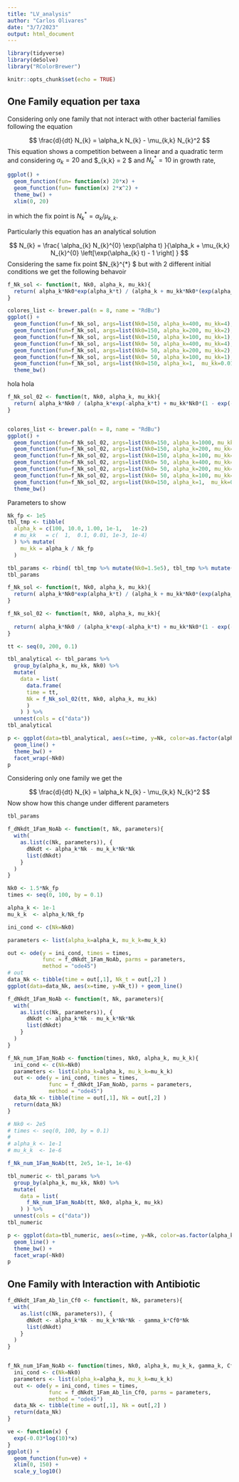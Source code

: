 ```yaml
---
title: "LV_analysis"
author: "Carlos Olivares"
date: "3/7/2023"
output: html_document
---
```


```r
library(tidyverse)
library(deSolve)
library("RColorBrewer")
```



```r
knitr::opts_chunk$set(echo = TRUE)
```

## One Family equation per taxa
Considering only one family that not interact with other bacterial families following the equation

$$ \frac{d}{dt} N_{k} = \alpha_k N_{k}  - \mu_{k,k} N_{k}^2 $$
This equation shows a competition between a linear and a quadratic term and considering $\alpha_k = 20$ and $\mu_{k,k} = 2 $ and $N_{k}^{*} = 10$ in growth rate, 
```r
ggplot() + 
  geom_function(fun= function(x) 20*x) + 
  geom_function(fun= function(x) 2*x^2) + 
  theme_bw() +
  xlim(0, 20)
```

in which the fix point is $N_{k}^{*} = \alpha_{k}/ \mu_{k,k}$. 

Particularly this equation has an analytical solution

$$ N_{k} = \frac{ \alpha_{k} N_{k}^{0} \exp(\alpha t) }{\alpha_k + \mu_{k,k} N_{k}^{0}  \left[\exp(\alpha_{k} t) - 1 \right] } $$
Considering the same fix point $N_{k}^{*} $ but with 2 different initial conditions we get the following behavoir

```r
f_Nk_sol <- function(t, Nk0, alpha_k, mu_kk){
  return( alpha_k*Nk0*exp(alpha_k*t) / (alpha_k + mu_kk*Nk0*(exp(alpha_k*t) -1 ) ) )
}

colores_list <- brewer.pal(n = 8, name = "RdBu")
ggplot() +
  geom_function(fun=f_Nk_sol, args=list(Nk0=150, alpha_k=400, mu_kk=4), col=colores_list[1]) +
  geom_function(fun=f_Nk_sol, args=list(Nk0=150, alpha_k=200, mu_kk=2), col=colores_list[2]) +
  geom_function(fun=f_Nk_sol, args=list(Nk0=150, alpha_k=100, mu_kk=1), col=colores_list[3]) +
  geom_function(fun=f_Nk_sol, args=list(Nk0= 50, alpha_k=400, mu_kk=4), col=colores_list[4]) +
  geom_function(fun=f_Nk_sol, args=list(Nk0= 50, alpha_k=200, mu_kk=2), col=colores_list[5]) +
  geom_function(fun=f_Nk_sol, args=list(Nk0= 50, alpha_k=100, mu_kk=1), col=colores_list[6]) +
  geom_function(fun=f_Nk_sol, args=list(Nk0=150, alpha_k=1,  mu_kk=0.01), col=colores_list[7]) +
  theme_bw()
```
hola hola
```r
f_Nk_sol_02 <- function(t, Nk0, alpha_k, mu_kk){
  return( alpha_k*Nk0 / (alpha_k*exp(-alpha_k*t) + mu_kk*Nk0*(1 - exp(-alpha_k*t) ) ) )
}


colores_list <- brewer.pal(n = 8, name = "RdBu")
ggplot() +
  geom_function(fun=f_Nk_sol_02, args=list(Nk0=150, alpha_k=1000, mu_kk=10), col=colores_list[1]) +
  geom_function(fun=f_Nk_sol_02, args=list(Nk0=150, alpha_k=200, mu_kk=2), col=colores_list[2]) +
  geom_function(fun=f_Nk_sol_02, args=list(Nk0=150, alpha_k=100, mu_kk=1), col=colores_list[3]) +
  geom_function(fun=f_Nk_sol_02, args=list(Nk0= 50, alpha_k=400, mu_kk=4), col=colores_list[4]) +
  geom_function(fun=f_Nk_sol_02, args=list(Nk0= 50, alpha_k=200, mu_kk=2), col=colores_list[5]) +
  geom_function(fun=f_Nk_sol_02, args=list(Nk0= 50, alpha_k=100, mu_kk=1), col=colores_list[6]) +
  geom_function(fun=f_Nk_sol_02, args=list(Nk0=150, alpha_k=1,  mu_kk=0.01), col=colores_list[7]) +
  theme_bw()
```

Parameters to show
```r
Nk_fp <- 1e5
tbl_tmp <- tibble(
  alpha_k = c(100, 10.0, 1.00, 1e-1,   1e-2)
  # mu_kk   = c(  1,  0.1, 0.01, 1e-3, 1e-4)
  ) %>% mutate(
    mu_kk = alpha_k / Nk_fp
  )

tbl_params <- rbind( tbl_tmp %>% mutate(Nk0=1.5e5), tbl_tmp %>% mutate(Nk0=0.5e5) )
tbl_params
```


```r
f_Nk_sol <- function(t, Nk0, alpha_k, mu_kk){
  return( alpha_k*Nk0*exp(alpha_k*t) / (alpha_k + mu_kk*Nk0*(exp(alpha_k*t) -1 ) ) )
}

f_Nk_sol_02 <- function(t, Nk0, alpha_k, mu_kk){
  
  return( alpha_k*Nk0 / (alpha_k*exp(-alpha_k*t) + mu_kk*Nk0*(1 - exp(-alpha_k*t) ) ) )
}

tt <- seq(0, 200, 0.1)

tbl_analytical <- tbl_params %>% 
  group_by(alpha_k, mu_kk, Nk0) %>% 
  mutate(
    data = list(
      data.frame(
      time = tt,
      Nk = f_Nk_sol_02(tt, Nk0, alpha_k, mu_kk)
      ) 
    ) ) %>% 
  unnest(cols = c("data"))
tbl_analytical

```

```r
p <- ggplot(data=tbl_analytical, aes(x=time, y=Nk, color=as.factor(alpha_k) )) + 
  geom_line() + 
  theme_bw() +
  facet_wrap(~Nk0)
p
```

Considering only one family we get the 

$$ \frac{d}{dt} N_{k} = \alpha_k N_{k}  - \mu_{k,k} N_{k}^2 $$
Now show how this change under different parameters


```r
tbl_params
```


```r

f_dNkdt_1Fam_NoAb <- function(t, Nk, parameters){
  with(
    as.list(c(Nk, parameters)), {
      dNkdt <- alpha_k*Nk - mu_k_k*Nk*Nk
      list(dNkdt)
    }
  )
}

Nk0 <- 1.5*Nk_fp
times <- seq(0, 100, by = 0.1)

alpha_k <- 1e-1
mu_k_k  <- alpha_k/Nk_fp

ini_cond <- c(Nk=Nk0)

parameters <- list(alpha_k=alpha_k, mu_k_k=mu_k_k)

out <- ode(y = ini_cond, times = times,
           func = f_dNkdt_1Fam_NoAb, parms = parameters,
           method = "ode45")
# out
data_Nk <- tibble(time = out[,1], Nk_t = out[,2] )
ggplot(data=data_Nk, aes(x=time, y=Nk_t)) + geom_line()
```




```r

f_dNkdt_1Fam_NoAb <- function(t, Nk, parameters){
  with(
    as.list(c(Nk, parameters)), {
      dNkdt <- alpha_k*Nk - mu_k_k*Nk*Nk
      list(dNkdt)
    }
  )
}

f_Nk_num_1Fam_NoAb <- function(times, Nk0, alpha_k, mu_k_k){
  ini_cond <- c(Nk=Nk0)
  parameters <- list(alpha_k=alpha_k, mu_k_k=mu_k_k)
  out <- ode(y = ini_cond, times = times,
             func = f_dNkdt_1Fam_NoAb, parms = parameters,
             method = "ode45")
  data_Nk <- tibble(time = out[,1], Nk = out[,2] )
  return(data_Nk)
}

# Nk0 <- 2e5
# times <- seq(0, 100, by = 0.1)
# 
# alpha_k <- 1e-1
# mu_k_k  <- 1e-6

f_Nk_num_1Fam_NoAb(tt, 2e5, 1e-1, 1e-6)

tbl_numeric <- tbl_params %>% 
  group_by(alpha_k, mu_kk, Nk0) %>% 
  mutate(
    data = list(
      f_Nk_num_1Fam_NoAb(tt, Nk0, alpha_k, mu_kk)
    ) ) %>% 
  unnest(cols = c("data"))
tbl_numeric


```

```r
p <- ggplot(data=tbl_numeric, aes(x=time, y=Nk, color=as.factor(alpha_k) )) + 
  geom_line() + 
  theme_bw() +
  facet_wrap(~Nk0)
p

```

## One Family with Interaction with Antibiotic

```r

f_dNkdt_1Fam_Ab_lin_Cf0 <- function(t, Nk, parameters){
  with(
    as.list(c(Nk, parameters)), {
      dNkdt <- alpha_k*Nk - mu_k_k*Nk*Nk - gamma_k*Cf0*Nk
      list(dNkdt)
    }
  )
}


f_Nk_num_1Fam_NoAb <- function(times, Nk0, alpha_k, mu_k_k, gamma_k, Cf0){
  ini_cond <- c(Nk=Nk0)
  parameters <- list(alpha_k=alpha_k, mu_k_k=mu_k_k)
  out <- ode(y = ini_cond, times = times,
             func = f_dNkdt_1Fam_Ab_lin_Cf0, parms = parameters,
             method = "ode45")
  data_Nk <- tibble(time = out[,1], Nk = out[,2] )
  return(data_Nk)
}

```


```r
ve <- function(x) {
  exp(-0.03*log(10)*x)
}
ggplot() + 
  geom_function(fun=ve) + 
  xlim(0, 150) + 
  scale_y_log10()
```


